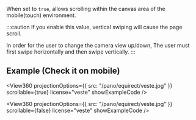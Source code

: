 
<OptionDescriptor type="boolean" defaultVal="true" added="4.0.0" />

When set to `true`, allows scrolling within the canvas area of the mobile(touch) environment.

:::caution
If you enable this value, vertical swiping will cause the page scroll.

In order for the user to change the camera view up/down,
The user must first swipe horizontally and then swipe vertically.
:::

## Example (Check it on mobile)

<View360
  projectionOptions={{
    src: "/pano/equirect/veste.jpg"
  }}
  scrollable={true}
  license="veste"
  showExampleCode />

<View360
  projectionOptions={{
    src: "/pano/equirect/veste.jpg"
  }}
  scrollable={false}
  license="veste"
  showExampleCode />
